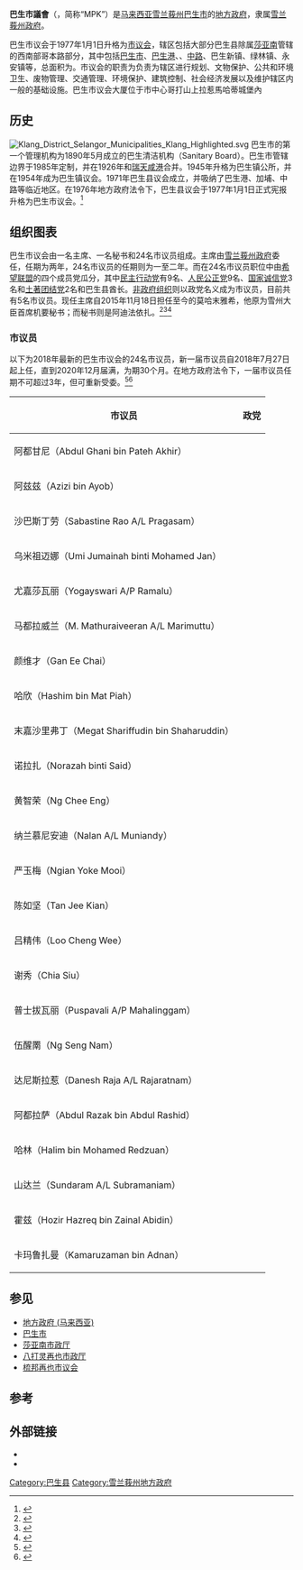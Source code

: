 {{Infobox legislature
| name               = 巴生市议会
| native_name        = ''Majlis Perbandaran Klang''
| native_name_lang   = ms
| coa_pic            = Logo Majlis Perbandaran Klang.svg
| coa_res            = 200px
| house_type         = 地方政府
| jurisdiction       = 巴生市
| foundation         = {{start date and age|1890}}
| preceded_by        = 巴生县议会
| leader1_type       = 主席
| leader1            = 莫哈末雅希
| election1          = 2015年11月18日
| leader2_type       = 秘书
| leader2            = 阿迪法依扎
| election2          = 未知
| seats              = 24
| structure1         = MPK 20180804.svg
| structure1_res     = 250px
| political_groups1  = 市议员: <div>
* {{Color box|{{party meta/shading/民主行动党}}|border=darkgray}} [[民行党|行动党]]（9）
* {{Color box|{{party meta/shading/人民公正党}}|border=darkgray}} [[公正党|公正党]]（9）
* {{Color box|{{party meta/shading/国家诚信党}}|border=darkgray}} [[诚信党|诚信党]]（3）
* {{Color box|{{party meta/shading/土著团结党}}|border=darkgray}} [[土团党|土团党]]（2）
* {{Color box|{{party meta/shading/无党籍}}|border=darkgray}} 酋长或皇室代表（1）
</div>
| term_length        = 2018年7月－2020年12月
| motto              = 团结是强盛的根基<br>（{{small|''Perpaduan Sendi Kekuatan''}}）
| session_room       = SMS0634 Klang MPK Kota Raja Mahdi 1293 side s.jpg
| session_res        = 250px
| session_alt        = 位於巴生市哥打山上拉惹馬哈蒂城堡內的巴生市議會大樓外觀
| meeting_place      = 苏丹阿南沙大楼<br>市议会路，41675巴生，[[雪兰莪|雪兰莪]]，[[马来西亚|马来西亚]]<br><small>{{coord|3.044812|N|101.444593|E|type:landmark_region:MY}}</small>
| website            = {{URL|www.mpklang.gov.my}}
| constitution       = {{tsl|en|Local Government Act 1976|1976年地方政府法令}}
| footnotes          = 
| background_color   = #06ABEA
}}

'''巴生市議會'''（{{lang-ms|Majlis Perbandaran Klang}}，简称“MPK”）是[[马来西亚|马来西亚]][[雪兰莪州|雪兰莪州]][[巴生市|巴生市]]的[[大马地方政府|地方政府]]，隶属[[雪兰莪州政府|雪兰莪州政府]]。

巴生市议会于1977年1月1日升格为[[市议会|市议会]]，辖区包括大部分巴生县除属[[莎亚南|莎亚南]]管辖的西南部哥本路部分，其中包括[[巴生市|巴生市]]、[[巴生港|巴生港]]、{{tsl|en|Kapar|加埔}}、[[中路|中路]]、巴生新镇、绿林镇、永安镇等，总面积为{{Convert|573|km2}}。市议会的职责为负责为辖区进行规划、文物保护、公共和环境卫生、废物管理、交通管理、环境保护、建筑控制、社会经济发展以及维护辖区内一般的基础设施。巴生市议会大厦位于市中心哥打山上拉惹馬哈蒂城堡內

==历史==
[[File:Klang_District_Selangor_Municipalities_Klang_Highlighted.svg|thumb]]
巴生市的第一个管理机构为1890年5月成立的巴生清洁机构（Sanitary Board）。巴生市管辖边界于1985年定制，并在1926年和[[巴生港|瑞天咸港]]合并。1945年升格为巴生镇公所，并在1954年成为巴生镇议会。1971年巴生县议会成立，并吸纳了巴生港、加埔、中路等临近地区。在1976年地方政府法令下，巴生县议会于1977年1月1日正式宪报升格为巴生市议会。<ref>{{cite web|url=http://www.mpklang.gov.my/ms/mp-klang/profil/latar-belakang|title=Latar Belakang|first=|last=primuscoreadmin|date=2015-10-30|work=巴生市议会|access-date=2018-08-21|archive-date=2020-11-26|archive-url=https://web.archive.org/web/20201126064915/http://www.mpklang.gov.my/ms/mp-klang/profil/latar-belakang|dead-url=no}}</ref>

== 组织图表 ==
巴生市议会由一名主席、一名秘书和24名市议员组成。主席由[[雪兰莪州政府|雪兰莪州政府]]委任，任期为两年，24名市议员的任期则为一至二年。而在24名市议员职位中由[[希望联盟|希望联盟]]的四个成员党瓜分，其中[[民主行动党_(马来西亚)|民主行动党]]有9名、[[人民公正党|人民公正党]]9名、[[国家诚信党|国家诚信党]]3名和[[土著团结党|土著团结党]]2名和巴生县酋长。[[非政府组织|非政府组织]]则以政党名义成为市议员，目前共有5名市议员。现任主席自2015年11月18日担任至今的莫哈末雅希，他原为雪州大臣首席机要秘书；而秘书则是阿迪法依扎。<ref>{{cite web|url=https://selangorkini.my/zh-hans/2015/11/就任巴生市议会主席-雅西矢打造模范皇城/|title=就任巴生市议会主席-雅西矢打造模范皇城|website=selangorkini.my|language=zh-my|access-date=2018-08-21|archive-date=2019-11-29|archive-url=https://web.archive.org/web/20191129125139/https://selangorkini.my/zh-hans/2015/11/%E5%B0%B1%E4%BB%BB%E5%B7%B4%E7%94%9F%E5%B8%82%E8%AE%AE%E4%BC%9A%E4%B8%BB%E5%B8%AD-%E9%9B%85%E8%A5%BF%E7%9F%A2%E6%89%93%E9%80%A0%E6%A8%A1%E8%8C%83%E7%9A%87%E5%9F%8E/|dead-url=no}}</ref><ref>{{cite web|url=http://www.mpklang.gov.my/ms/mp-klang/pengurusan/direktori-ketua-jabatan|title=Direktori Ketua Jabatan|first=|last=primuscoreadmin|date=2015-12-16|work=巴生市议会|access-date=2018-08-21|archive-date=2020-10-24|archive-url=https://web.archive.org/web/20201024032539/http://www.mpklang.gov.my/ms/mp-klang/pengurusan/direktori-ketua-jabatan|dead-url=no}}</ref><ref>{{cite web|title=Turning Klang into a clean town|url=http://www.thestar.com.my/Metro/Community/2015/11/24/Turning-Klang-into-a-clean-town-New-MPK-president-aims-to-focus-on-cleanliness/|publisher=[[马来西亚星报|马来西亚星报]]|accessdate=24 November 2015|archive-date=2015-11-25|archive-url=https://web.archive.org/web/20151125162644/http://www.thestar.com.my/Metro/Community/2015/11/24/Turning-Klang-into-a-clean-town-New-MPK-president-aims-to-focus-on-cleanliness/|dead-url=no}}</ref>

=== 市议员 ===
以下为2018年最新的巴生市议会的24名市议员，新一届市议员自2018年7月27日起上任，直到2020年12月届满，为期30个月。在地方政府法令下，一届市议员任期不可超过3年，但可重新受委。<ref>{{cite web|url=http://www.mpklang.gov.my/ms/mp-klang/pengurusan/profil-ahli-majlis|title=Profil Ahli Majlis|first=|last=primuscoreadmin|date=2015-10-30|publisher=巴生市议会|access-date=2018-08-20|archive-date=2020-10-24|archive-url=https://web.archive.org/web/20201024040246/http://www.mpklang.gov.my/ms/mp-klang/pengurusan/profil-ahli-majlis|dead-url=no}}</ref><ref>{{cite news|url=http://www.sinchew.com.my/node/1778473/|title=1火箭人选要替换．巴生23市议员宣誓|date=2018-07-28|publisher=[[星洲网|星洲网]]|accessdate=2018-08-20|archive-date=2018-09-28|archive-url=https://web.archive.org/web/20180928201016/http://www.sinchew.com.my/node/1778473|dead-url=no}}</ref>

{| class="wikitable sortable mw-collapsible"
!市议员
!colspan=2|政党
|- 
|阿都甘尼（Abdul Ghani bin Pateh Akhir）
|bgcolor="{{Party_meta/shading/无党籍}}"|
| align="right" |巴生酋长
|- 
|阿兹兹（Azizi bin Ayob）
|bgcolor="{{Party_meta/shading/人民公正党}}"|
| align="right" |[[人民公正黨|人民公正黨]]
|- 
|沙巴斯丁劳（Sabastine Rao A/L Pragasam）
|bgcolor="{{Party_meta/shading/人民公正党}}"|
| align="right" |[[人民公正黨|人民公正黨]]
|- 
|乌米祖迈娜（Umi Jumainah binti Mohamed Jan）
|bgcolor="{{Party_meta/shading/人民公正党}}"|
| align="right" |[[人民公正黨|人民公正黨]]
|- 
|尤嘉莎瓦丽（Yogayswari A/P Ramalu）
|bgcolor="{{Party_meta/shading/人民公正党}}"|
| align="right" |[[人民公正黨|人民公正黨]]
|- 
|马都拉威兰（M. Mathuraiveeran A/L Marimuttu）
|bgcolor="{{Party_meta/shading/人民公正党}}"|
| align="right" |[[人民公正黨|人民公正黨]]
|- 
|颜维才（Gan Ee Chai）
|bgcolor="{{Party_meta/shading/人民公正党}}"|
| align="right" |[[人民公正黨|人民公正黨]]
|- 
|哈欣（Hashim bin Mat Piah）
|bgcolor="{{Party_meta/shading/人民公正党}}"|
| align="right" |[[人民公正黨|人民公正黨]]
|- 
|末嘉沙里弗丁（Megat Shariffudin bin Shaharuddin）
|bgcolor="{{Party_meta/shading/人民公正党}}"|
| align="right" |[[人民公正黨|人民公正黨]]
|- 
|诺拉扎（Norazah binti Said）
|bgcolor="{{Party_meta/shading/人民公正党}}"|
| align="right" |[[人民公正黨|人民公正黨]]
|- 
|黄智荣（Ng Chee Eng）
|bgcolor="{{Party_meta/shading/民主行动党}}"|
| align="right" |[[民主行动党_(马来西亚)|民主行动党]]
|- 
|纳兰慕尼安迪（Nalan A/L Muniandy）
|bgcolor="{{Party_meta/shading/民主行动党}}"|
| align="right" |[[民主行动党_(马来西亚)|民主行动党]]
|- 
|严玉梅（Ngian Yoke Mooi）
|bgcolor="{{Party_meta/shading/民主行动党}}"|
| align="right" |[[民主行动党_(马来西亚)|民主行动党]]
|- 
|陈如坚（Tan Jee Kian）
|bgcolor="{{Party_meta/shading/民主行动党}}"|
| align="right" |[[民主行动党_(马来西亚)|民主行动党]]★
|- 
|吕精伟（Loo Cheng Wee）
|bgcolor="{{Party_meta/shading/民主行动党}}"|
| align="right" |[[民主行动党_(马来西亚)|民主行动党]]
|- 
|谢秀（Chia Siu）
|bgcolor="{{Party_meta/shading/民主行动党}}"|
| align="right" |[[民主行动党_(马来西亚)|民主行动党]]
|- 
|普士拔瓦丽（Puspavali A/P Mahalinggam）
|bgcolor="{{Party_meta/shading/民主行动党}}"|
| align="right" |[[民主行动党_(马来西亚)|民主行动党]]★
|- 
|伍醒罱（Ng Seng Nam）
|bgcolor="{{Party_meta/shading/民主行动党}}"|
| align="right" |[[民主行动党_(马来西亚)|民主行动党]]
|- 
|达尼斯拉惹（Danesh Raja A/L Rajaratnam）
|bgcolor="{{Party_meta/shading/民主行动党}}"|
| align="right" |[[民主行动党_(马来西亚)|民主行动党]]
|- 
|阿都拉萨（Abdul Razak bin Abdul Rashid）
|bgcolor="{{Party_meta/shading/国家诚信党}}"|
| align="right" |[[國家誠信黨|國家誠信黨]]
|- 
|哈林（Halim bin Mohamed Redzuan）
|bgcolor="{{Party_meta/shading/国家诚信党}}"|
| align="right" |[[國家誠信黨|國家誠信黨]]
|- 
|山达兰（Sundaram A/L Subramaniam）
|bgcolor="{{Party_meta/shading/国家诚信党}}"|
| align="right" |[[國家誠信黨|國家誠信黨]]
|- 
|霍兹（Hozir Hazreq bin Zainal Abidin）
|bgcolor="{{Party_meta/shading/土著团结党}}"|
| align="right" |[[土著团结党|土著团结党]]
|- 
|卡玛鲁扎曼（Kamaruzaman bin Adnan）
|bgcolor="{{Party_meta/shading/土著团结党}}"|
| align="right" |[[土著团结党|土著团结党]]
|}

== 参见 ==
{{Portal box|马来西亚}}
* [[地方政府_(马来西亚)|地方政府 (马来西亚)]]
* [[巴生市|巴生市]]
* [[莎亚南市政厅|莎亚南市政厅]]
* [[八打灵再也市政厅|八打灵再也市政厅]]
* [[梳邦再也市议会|梳邦再也市议会]]

==参考==
{{reflist|2}}

== 外部链接 ==
* {{official|http://www.mpklang.gov.my}}
* {{facebook|MPKCare}}
{{雪兰莪}}
[[Category:巴生县|Category:巴生县]]
[[Category:雪兰莪州地方政府|Category:雪兰莪州地方政府]]